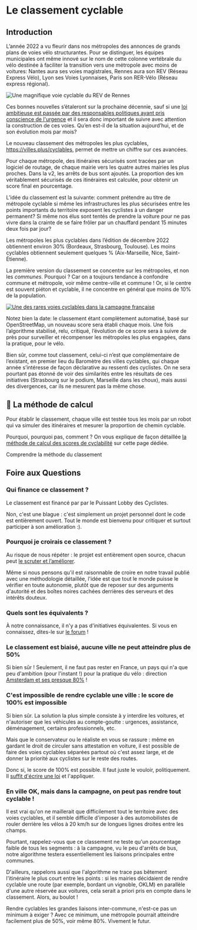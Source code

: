 
# Le classement cyclable 

## Introduction

L’année 2022 a vu fleurir dans nos métropoles des annonces de grands plans de voies vélo structurantes. Pour se distinguer, les équipes municipales ont même innové sur le nom de cette colonne vertébrale du vélo destinée à faciliter la transition vers une métropole avec moins de voitures: Nantes aura ses voies magistrales, Rennes aura son REV (Réseau Express Vélo), Lyon ses Voies Lyonnaises, Paris son RER-Vélo (Réseau express régional).

![Une magnifique voie cyclable du REV de Rennes](https://kont.me/images/weelz-rennes-velo-urbain-cycliste-2019-9389.jpg)

Ces bonnes nouvelles s’étaleront sur la prochaine décennie, sauf si une [loi ambitieuse est passée par des responsables politiques ayant pris conscience de l'urgence](https://kont.me/ville-loi-2024) et il sera donc important de suivre avec attention la construction de ces voies. Qu’en est-il de la situation aujourd’hui, et de son évolution mois par mois?

Le nouveau classement des métropoles les plus cyclables, https://villes.plus/cyclables, permet de mettre un chiffre sur ces avancées.

Pour chaque métropole, des itinéraires sécurisés sont tracées par un logiciel de routage, de chaque mairie vers les quatre autres mairies les plus proches. Dans la v2, les arrêts de bus sont ajoutés. La proportion des km véritablement sécurisés de ces itinéraires est calculée, pour obtenir un score final en pourcentage.

L’idée du classement est la suivante: comment prétendre au titre de métropole cyclable si même les infrastructures les plus sécurisées entre les points importants du territoire exposent les cyclistes à un danger permanent? Si même nos élus sont tentés de prendre la voiture pour ne pas vivre dans la crainte de se faire frôler par un chauffard pendant 15 minutes deux fois par jour?

Les métropoles les plus cyclables dans l’édition de décembre 2022 obtiennent environ 30% (Bordeaux, Strasbourg, Toulouse). Les moins cyclables obtiennent seulement quelques % (Aix-Marseille, Nice, Saint-Étienne).

La première version du classement se concentre sur les métropoles, et non les *communes*. Pourquoi ? Car on a toujours tendance à confondre commune et métropole, voir même centre-ville et commune ! Or, si le centre est souvent piéton et cyclable, il ne concentre en général que moins de 10% de la population. 


[![Une des rares voies cyclables dans la campagne française](/images/campagne.jpeg)](https://twitter.com/alechat1/status/1627933640729706496/photo/1)

Notez bien la date: le classement étant complètement automatisé, basé sur OpenStreetMap, un nouveau score sera établi chaque mois. Une fois l’algorithme stabilisé, relu, critiqué, l’évolution de ce score sera à suivre de près pour surveiller et récompenser les métropoles les plus engagées, dans la pratique, pour le vélo.

Bien sûr, comme tout classement, celui-ci n’est que complémentaire de l’existant, en premier lieu du Baromètre des villes cyclables, qui chaque année s’intéresse de façon déclarative au ressenti des cyclistes. On ne sera pourtant pas étonné de voir des similarités entre les résultats de ces initiatives (Strasbourg sur le podium, Marseille dans les choux), mais aussi des divergences, car ils ne mesurent pas la même chose.


## 🧮 La méthode de calcul

Pour établir le classement, chaque ville est testée tous les mois par un robot qui va simuler des itinéraires et mesurer la proportion de chemin cyclable. 

Pourquoi, pourquoi pas, comment ? On vous explique de façon détaillée [la méthode de calcul des scores de cyclabilité](/explications/cyclables/methode) sur cette page dédiée.

<ArticleImportantLink to="/explications/cyclables/methode">Comprendre la méthode du classement</ArticleImportantLink>


## Foire aux Questions

### Qui finance ce classement ?

Le classement est financé par par le Puissant Lobby des Cyclistes. 

Non, c'est une blague : c'est simplement un projet personnel dont le code est entièrement ouvert. Tout le monde est bienvenu pour critiquer et surtout participer à son amélioration :). 

### Pourquoi je croirais ce classement ? 

Au risque de nous répéter : le projet est entièrement open source, chacun peut [le scruter et l’améliorer](https://github.com/laem/villes.plus/issues?q=is%3Aissue+is%3Aopen+label%3ACyclable).

Même si nous pensons qu'il est raisonnable de croire en notre travail publié avec une méthodologie détaillée, l'idée est que tout le monde puisse le vérifier en toute autonomie, plutôt que de reposer sur des arguments d'autorité et des boîtes noires cachées derrières des serveurs et des intérêts douteux. 

### Quels sont les équivalents ? 

À notre connaissance, il n'y a pas d'initiatives équivalentes. Si vous en connaissez, dites-le sur [le forum](https://github.com/laem/villes.plus) !

### Le classement est biaisé, aucune ville ne peut atteindre plus de 50%

Si bien sûr ! Seulement, il ne faut pas rester en France, un pays qui n'a que peu d'ambition (pour l'instant !) pour la pratique du vélo : direction [Amsterdam et ses presque 80%](/cyclables/47811) ! 

### C'est impossible de rendre cyclable une ville : le score de 100% est impossible

Si bien sûr. La solution la plus simple consiste à y interdire les voitures, et n'autoriser que les véhicules au compte-goutte : urgences, assistance, déménagement, certains professionnels, etc.

Mais que le conservateur ou le réaliste en vous se rassure : même en gardant le droit de circuler sans attestation en voiture, il est possible de faire des voies cyclables séparées partout où c'est assez large, et de donner la priorité aux cyclistes sur le reste des routes. 

Donc si, le score de 100% est possible. Il faut juste le vouloir, politiquement. Il [suffit d'écrire une loi](https://kont.me/ville-loi-2024) et l'appliquer.

### En ville OK, mais dans la campagne, on peut pas rendre tout cyclable !

Il est vrai qu'on ne maillerait que difficilement tout le territoire avec des voies cyclables, et il semble difficile d'imposer à des automobilistes de rouler derrière les vélos à 20 km/h sur de longues lignes droites entre les champs. 

Pourtant, rappelez-vous que ce classement ne teste qu'un pourcentage faible de tous les segments : à la campagne, vu le peu d'arrêts de bus, notre algorithme testera essentiellement les liaisons principales entre communes. 

D'ailleurs, rappelons aussi que l'algorithme ne trace pas bêtement l'itinéraire le plus court entre les points : si les mairies décidaient de rendre cyclable une route (par exemple, bordant un vignoble, OKLM) en parallèle d'une autre réservée aux voitures, cela serait a priori pris en compte dans le classement. Alors, au boulot ! 

Rendre cyclables les grandes liaisons inter-commune, n'est-ce pas un minimum à exiger ? Avec ce minimum, une métropole pourrait atteindre facilement plus de 50%, voir même 80%. Vivement le futur. 


